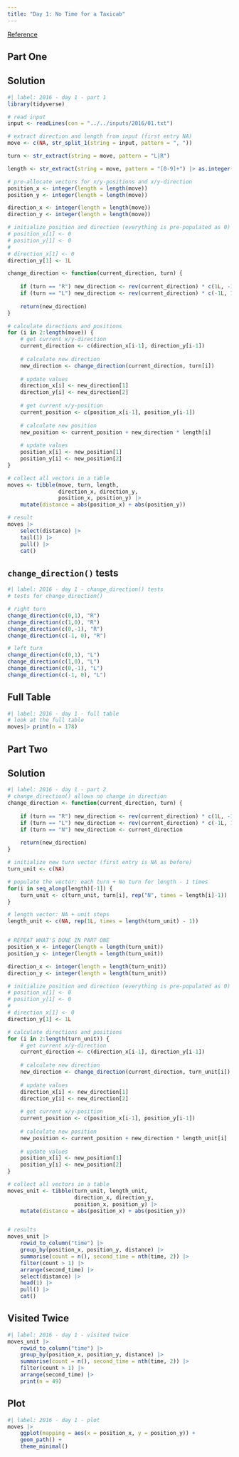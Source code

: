 ```yaml
---
title: "Day 1: No Time for a Taxicab"
---
```


[Reference](https://adventofcode.com/2016/day/1)

## Part One

::: {.panel-tabset}

## Solution

```r
#| label: 2016 - day 1 - part 1
library(tidyverse)

# read input
input <- readLines(con = "../../inputs/2016/01.txt")

# extract direction and length from input (first entry NA)
move <- c(NA, str_split_1(string = input, pattern = ", "))

turn <- str_extract(string = move, pattern = "L|R")

length <- str_extract(string = move, pattern = "[0-9]+") |> as.integer()

# pre-allocate vectors for x/y-positions and x/y-direction
position_x <- integer(length = length(move))
position_y <- integer(length = length(move))

direction_x <- integer(length = length(move))
direction_y <- integer(length = length(move))

# initialize position and direction (everything is pre-populated as 0)
# position_x[1] <- 0
# position_y[1] <- 0
# 
# direction_x[1] <- 0
direction_y[1] <- 1L

change_direction <- function(current_direction, turn) {
    
    if (turn == "R") new_direction <- rev(current_direction) * c(1L, -1L)
    if (turn == "L") new_direction <- rev(current_direction) * c(-1L, 1L)
    
    return(new_direction)
}

# calculate directions and positions
for (i in 2:length(move)) {
    # get current x/y-direction
    current_direction <- c(direction_x[i-1], direction_y[i-1])
    
    # calculate new direction
    new_direction <- change_direction(current_direction, turn[i])
    
    # update values
    direction_x[i] <- new_direction[1]
    direction_y[i] <- new_direction[2]
    
    # get current x/y-position
    current_position <- c(position_x[i-1], position_y[i-1])
    
    # calculate new position
    new_position <- current_position + new_direction * length[i]
    
    # update values
    position_x[i] <- new_position[1]
    position_y[i] <- new_position[2]    
}

# collect all vectors in a table
moves <- tibble(move, turn, length,
                direction_x, direction_y,
                position_x, position_y) |> 
    mutate(distance = abs(position_x) + abs(position_y))

# result
moves |> 
    select(distance) |> 
    tail(1) |> 
    pull() |> 
    cat()
```

## `change_direction()` tests

```r
#| label: 2016 - day 1 - change_direction() tests
# tests for change_direction()

# right turn
change_direction(c(0,1), "R")
change_direction(c(1,0), "R")
change_direction(c(0,-1), "R")
change_direction(c(-1, 0), "R")

# left turn
change_direction(c(0,1), "L")
change_direction(c(1,0), "L")
change_direction(c(0,-1), "L")
change_direction(c(-1, 0), "L")
```

## Full Table

```r
#| label: 2016 - day 1 - full table
# look at the full table
moves|> print(n = 178)
```

:::

## Part Two

::: {.panel-tabset}

## Solution

```r
#| label: 2016 - day 1 - part 2
# change_direction() allows no change in direction
change_direction <- function(current_direction, turn) {
    
    if (turn == "R") new_direction <- rev(current_direction) * c(1L, -1L)
    if (turn == "L") new_direction <- rev(current_direction) * c(-1L, 1L)
    if (turn == "N") new_direction <- current_direction
    
    return(new_direction)
}

# initialize new turn vector (first entry is NA as before)
turn_unit <- c(NA)

# populate the vector: each turn + No turn for length - 1 times
for(i in seq_along(length)[-1]) {
    turn_unit <- c(turn_unit, turn[i], rep("N", times = length[i]-1))
}

# length vector: NA + unit steps
length_unit <- c(NA, rep(1L, times = length(turn_unit) - 1))


# REPEAT WHAT'S DONE IN PART ONE
position_x <- integer(length = length(turn_unit))
position_y <- integer(length = length(turn_unit))

direction_x <- integer(length = length(turn_unit))
direction_y <- integer(length = length(turn_unit))

# initialize position and direction (everything is pre-populated as 0)
# position_x[1] <- 0
# position_y[1] <- 0
# 
# direction_x[1] <- 0
direction_y[1] <- 1L

# calculate directions and positions
for (i in 2:length(turn_unit)) {
    # get current x/y-direction
    current_direction <- c(direction_x[i-1], direction_y[i-1])
    
    # calculate new direction
    new_direction <- change_direction(current_direction, turn_unit[i])
    
    # update values
    direction_x[i] <- new_direction[1]
    direction_y[i] <- new_direction[2]
    
    # get current x/y-position
    current_position <- c(position_x[i-1], position_y[i-1])
    
    # calculate new position
    new_position <- current_position + new_direction * length_unit[i]
    
    # update values
    position_x[i] <- new_position[1]
    position_y[i] <- new_position[2]    
}

# collect all vectors in a table
moves_unit <- tibble(turn_unit, length_unit,
                     direction_x, direction_y,
                     position_x, position_y) |> 
    mutate(distance = abs(position_x) + abs(position_y))


# results
moves_unit |> 
    rowid_to_column("time") |> 
    group_by(position_x, position_y, distance) |> 
    summarise(count = n(), second_time = nth(time, 2)) |> 
    filter(count > 1) |> 
    arrange(second_time) |> 
    select(distance) |> 
    head(1) |> 
    pull() |> 
    cat()
```

## Visited Twice

```r
#| label: 2016 - day 1 - visited twice
moves_unit |> 
    rowid_to_column("time") |> 
    group_by(position_x, position_y, distance) |> 
    summarise(count = n(), second_time = nth(time, 2)) |> 
    filter(count > 1) |> 
    arrange(second_time) |> 
    print(n = 49)
```

:::

## Plot

```r
#| label: 2016 - day 1 - plot
moves |> 
    ggplot(mapping = aes(x = position_x, y = position_y)) + 
    geom_path() +
    theme_minimal()
```

